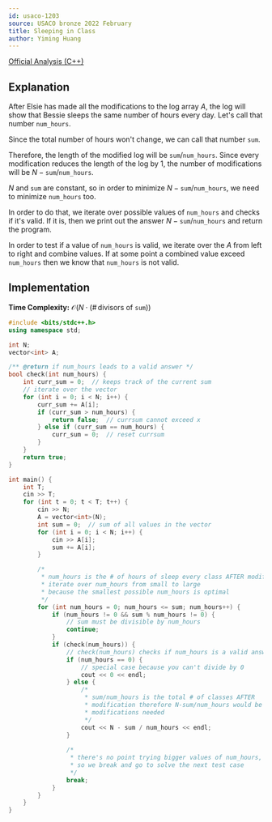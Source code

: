 ```yaml
---
id: usaco-1203
source: USACO bronze 2022 February
title: Sleeping in Class
author: Yiming Huang
---
```


[Official Analysis (C++)](http://usaco.org/current/data/sol_prob1_bronze_feb22.html)

## Explanation

After Elsie has made all the modifications to the log array $A$, the log will
show that Bessie sleeps the same number of hours every day. Let's call that
number $\texttt{num\_hours}$.

Since the total number of hours won't change, we can call that number
$\texttt{sum}$.

Therefore, the length of the modified log will be
$\texttt{sum}/\texttt{num\_hours}$. Since every modification reduces the length
of the log by 1, the number of modifications will be
$N-\texttt{sum}/\texttt{num\_hours}$.

$N$ and $\texttt{sum}$ are constant, so in order to minimize
$N-\texttt{sum}/\texttt{num\_hours}$, we need to minimize $\texttt{num\_hours}$
too.

In order to do that, we iterate over possible values of $\texttt{num\_hours}$ and
checks if it's valid. If it is, then we print out the answer
$N-\texttt{sum}/\texttt{num\_hours}$ and return the program.

In order to test if a value of $\texttt{num\_hours}$ is valid, we iterate over
the $A$ from left to right and combine values. If at some point a combined
value exceed $\texttt{num\_hours}$ then we know that $\texttt{num\_hours}$ is not
valid.  

## Implementation

**Time Complexity:**
$\mathcal{O}(N \cdot (\# \, \text{divisors of } \texttt{sum}))$

<LanguageSection>
<CPPSection>

```cpp
#include <bits/stdc++.h>
using namespace std;

int N;
vector<int> A;

/** @return if num_hours leads to a valid answer */
bool check(int num_hours) {
	int curr_sum = 0;  // keeps track of the current sum
	// iterate over the vector
	for (int i = 0; i < N; i++) {
		curr_sum += A[i];
		if (curr_sum > num_hours) {
			return false;  // currsum cannot exceed x
		} else if (curr_sum == num_hours) {
			curr_sum = 0;  // reset currsum
		}
	}
	return true;
}

int main() {
	int T;
	cin >> T;
	for (int t = 0; t < T; t++) {
		cin >> N;
		A = vector<int>(N);
		int sum = 0;  // sum of all values in the vector
		for (int i = 0; i < N; i++) {
			cin >> A[i];
			sum += A[i];
		}

		/*
		 * num_hours is the # of hours of sleep every class AFTER modification
		 * iterate over num_hours from small to large
		 * because the smallest possible num_hours is optimal
		 */
		for (int num_hours = 0; num_hours <= sum; num_hours++) {
			if (num_hours != 0 && sum % num_hours != 0) {
				// sum must be divisible by num_hours
				continue;
			}
			if (check(num_hours)) {
				// check(num_hours) checks if num_hours is a valid answer
				if (num_hours == 0) {
					// special case because you can't divide by 0
					cout << 0 << endl;
				} else {
					/*
					 * sum/num_hours is the total # of classes AFTER
					 * modification therefore N-sum/num_hours would be the # of
					 * modifications needed
					 */
					cout << N - sum / num_hours << endl;
				}
				
				/*
				 * there's no point trying bigger values of num_hours,
				 * so we break and go to solve the next test case
				 */
				break;
			}
		}
	}
}
```

</CPPSection>
</LanguageSection>
